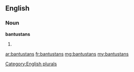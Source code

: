 ==English==

===Noun===
'''bantustans'''

# {{plural of|bantustan}}

[[Category:English plurals]]

[[ar:bantustans]]
[[fr:bantustans]]
[[mg:bantustans]]
[[my:bantustans]]